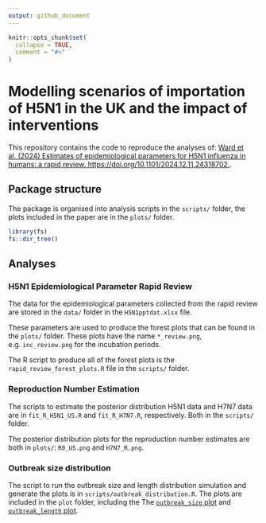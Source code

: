 ```yaml
---
output: github_document
---
```


<!-- README.md is generated from README.Rmd. Please edit that file -->

```r
knitr::opts_chunk$set(
  collapse = TRUE,
  comment = "#>"
)
```

# Modelling scenarios of importation of H5N1 in the UK and the impact of interventions

<!-- badges: start -->
<!-- badges: end -->

This repository contains the code to reproduce the analyses of: [Ward et al. (2024) Estimates of epidemiological parameters for H5N1 influenza in humans: a rapid review. https://doi.org/10.1101/2024.12.11.24318702.](https://doi.org/10.1101/2024.12.11.24318702).

## Package structure

The package is organised into analysis scripts in the `scripts/` folder, the plots included in the paper are in the `plots/` folder. 

```r
library(fs)
fs::dir_tree()
```

## Analyses

### H5N1 Epidemiological Parameter Rapid Review

The data for the epidemiological parameters collected from the rapid review are stored in the `data/` folder in the `H5N1pptdat.xlsx` file. 

These parameters are used to produce the forest plots that can be found in the `plots/` folder. These plots have the name `*_review.png`, e.g. `inc_review.png` for the incubation periods.

The R script to produce all of the forest plots is the `rapid_review_forest_plots.R` file in the `scripts/` folder.

### Reproduction Number Estimation

The scripts to estimate the posterior distribution H5N1 data and H7N7 data are in `fit_R_H5N1_US.R` and `fit_R_H7N7.R`, respectively. Both in the `scripts/` folder.

The posterior distribution plots for the reproduction number estimates are both in `plots/`: `R0_US.png` and `H7N7_R.png`.

### Outbreak size distribution

The script to run the outbreak size and length distribution simulation and generate the plots is in `scripts/outbreak_distribution.R`. The plots are included in the `plot` folder, including the The [`outbreak_size` plot](plots/outbreak_size.png) and [`outbreak_length` plot](plots/outbreak_length.png).
